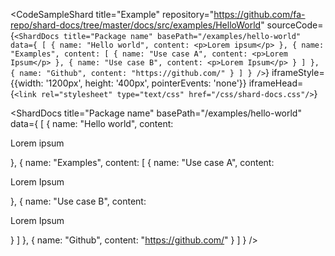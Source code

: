 
<CodeSampleShard
  title="Example"
  repository="https://github.com/fa-repo/shard-docs/tree/master/docs/src/examples/HelloWorld"
  sourceCode={`<ShardDocs
  title="Package name"
  basePath="/examples/hello-world"
  data={
    [
      { name: "Hello world", content: <p>Lorem ipsum</p> },
      {
        name: "Examples",
        content: [
          { name: "Use case A", content: <p>Lorem Ipsum</p> },
          { name: "Use case B", content: <p>Lorem Ipsum</p> }
        ]
      },
      { name: "Github", content: "https://github.com/" }
    ]
  }
/>`}
  iframeStyle={{width: '1200px', height: '400px', pointerEvents: 'none'}}
  iframeHead={`<link rel="stylesheet" type="text/css" href="/css/shard-docs.css"/>`}
>
  <ShardDocs
    title="Package name"
    basePath="/examples/hello-world"
    data={
      [
        { name: "Hello world", content: <p>Lorem ipsum</p> },
        {
          name: "Examples",
          content: [
            { name: "Use case A", content: <p>Lorem Ipsum</p> },
            { name: "Use case B", content: <p>Lorem Ipsum</p> }
          ]
        },
        { name: "Github", content: "https://github.com/" }
      ]
    }
  />
</CodeSampleShard>